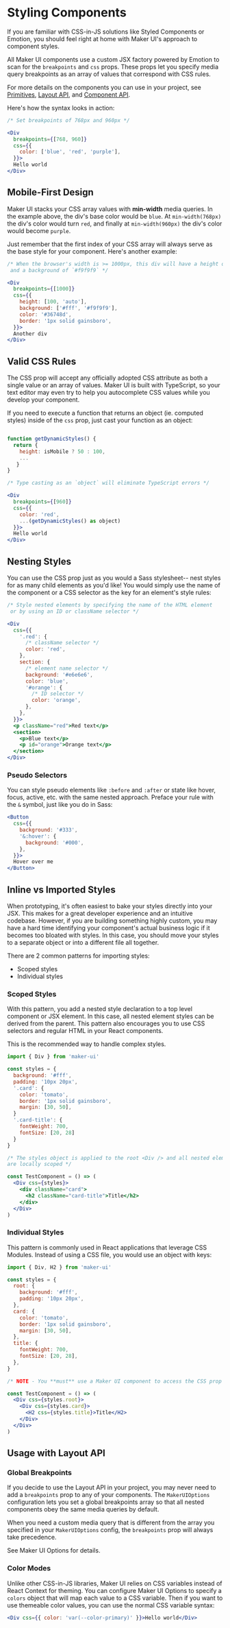 # Styling Components

If you are familiar with CSS-in-JS solutions like Styled Components or Emotion, you should feel right at home with Maker UI's approach to component styles.

All Maker UI components use a custom JSX factory powered by Emotion to scan for the `breakpoints` and `css` props. These props let you specify media query breakpoints as an array of values that correspond with CSS rules.

For more details on the components you can use in your project, see [Primitives](/docs/primitives), [Layout API](/docs/layout-api), and [Component API](/docs/component-api).

Here's how the syntax looks in action:

```jsx
/* Set breakpoints of 768px and 960px */

<Div
  breakpoints={[768, 960]}
  css={{
    color: ['blue', 'red', 'purple'],
  }}>
  Hello world
</Div>
```

## Mobile-First Design

Maker UI stacks your CSS array values with **min-width** media queries. In the example above, the div's base color would be `blue`. At `min-width(768px)` the div's color would turn `red`, and finally at `min-width(960px)` the div's color would become `purple`.

Just remember that the first index of your CSS array will always serve as the base style for your component. Here's another example:

```jsx
/* When the browser's width is >= 1000px, this div will have a height of `auto`
 and a background of `#f9f9f9` */

<Div
  breakpoints={[1000]}
  css={{
    height: [100, 'auto'],
    background: ['#fff', '#f9f9f9'],
    color: '#36748d',
    border: '1px solid gainsboro',
  }}>
  Another div
</Div>
```

## Valid CSS Rules

The CSS prop will accept any officially adopted CSS attribute as both a single value or an array of values. Maker UI is built with TypeScript, so your text editor may even try to help you autocomplete CSS values while you develop your component.

If you need to execute a function that returns an object (ie. computed styles) inside of the `css` prop, just cast your function as an object:

```jsx

function getDynamicStyles() {
  return {
    height: isMobile ? 50 : 100,
    ...
   }
}

/* Type casting as an `object` will eliminate TypeScript errors */

<Div
  breakpoints={[960]}
  css={{
    color: 'red',
    ...(getDynamicStyles() as object)
  }}>
  Hello world
</Div>
```

## Nesting Styles

You can use the CSS prop just as you would a Sass stylesheet-- nest styles for as many child elements as you'd like! You would simply use the name of the component or a CSS selector as the key for an element's style rules:

```jsx
/* Style nested elements by specifying the name of the HTML element
 or by using an ID or className selector */

<Div
  css={{
    '.red': {
      /* className selector */
      color: 'red',
    },
    section: {
      /* element name selector */
      background: '#e6e6e6',
      color: 'blue',
      '#orange': {
        /* ID selector */
        color: 'orange',
      },
    },
  }}>
  <p className="red">Red text</p>
  <section>
    <p>Blue text</p>
    <p id="orange">Orange text</p>
  </section>
</Div>
```

### Pseudo Selectors

You can style pseudo elements like `:before` and `:after` or state like hover, focus, active, etc. with the same nested approach. Preface your rule with the `&` symbol, just like you do in Sass:

```jsx
<Button
  css={{
    background: '#333',
    '&:hover': {
      background: '#000',
    },
  }}>
  Hover over me
</Button>
```

## Inline vs Imported Styles

When prototyping, it's often easiest to bake your styles directly into your JSX. This makes for a great developer experience and an intuitive codebase. However, if you are building something highly custom, you may have a hard time identifying your component's actual business logic if it becomes too bloated with styles. In this case, you should move your styles to a separate object or into a different file all together.

There are 2 common patterns for importing styles:

- Scoped styles
- Individual styles

### Scoped Styles

With this pattern, you add a nested style declaration to a top level component or JSX element. In this case, all nested element styles can be derived from the parent. This pattern also encourages you to use CSS selectors and regular HTML in your React components.

This is the recommended way to handle complex styles.

```jsx
import { Div } from 'maker-ui'

const styles = {
  background: '#fff',
  padding: '10px 20px',
  '.card': {
    color: 'tomato',
    border: '1px solid gainsboro',
    margin: [30, 50],
  }
  '.card-title': {
    fontWeight: 700,
    fontSize: [20, 28]
  }
}

/* The styles object is applied to the root <Div /> and all nested elements
are locally scoped */

const TestComponent = () => (
  <Div css={styles}>
    <div className="card">
      <h2 className="card-title">Title</h2>
    </div>
  </Div>
)

```

### Individual Styles

This pattern is commonly used in React applications that leverage CSS Modules. Instead of using a CSS file, you would use an object with keys:

```jsx
import { Div, H2 } from 'maker-ui'

const styles = {
  root: {
    background: '#fff',
    padding: '10px 20px',
  },
  card: {
    color: 'tomato',
    border: '1px solid gainsboro',
    margin: [30, 50],
  },
  title: {
    fontWeight: 700,
    fontSize: [20, 28],
  },
}

/* NOTE - You **must** use a Maker UI component to access the CSS prop */

const TestComponent = () => (
  <Div css={styles.root}>
    <Div css={styles.card}>
      <H2 css={styles.title}>Title</H2>
    </Div>
  </Div>
)
```

## Usage with Layout API

### Global Breakpoints

If you decide to use the Layout API in your project, you may never need to add a `breakpoints` prop to any of your components. The `MakerUIOptions` configuration lets you set a global breakpoints array so that all nested components obey the same media queries by default.

When you need a custom media query that is different from the array you specified in your `MakerUIOptions` config, the `breakpoints` prop will always take precedence.

See Maker UI Options for details.

### Color Modes

Unlike other CSS-in-JS libraries, Maker UI relies on CSS variables instead of React Context for theming. You can configure Maker UI Options to specify a `colors` object that will map each value to a CSS variable. Then if you want to use themeable color values, you can use the normal CSS variable syntax:

```jsx
<Div css={{ color: 'var(--color-primary)' }}>Hello world</Div>
```
